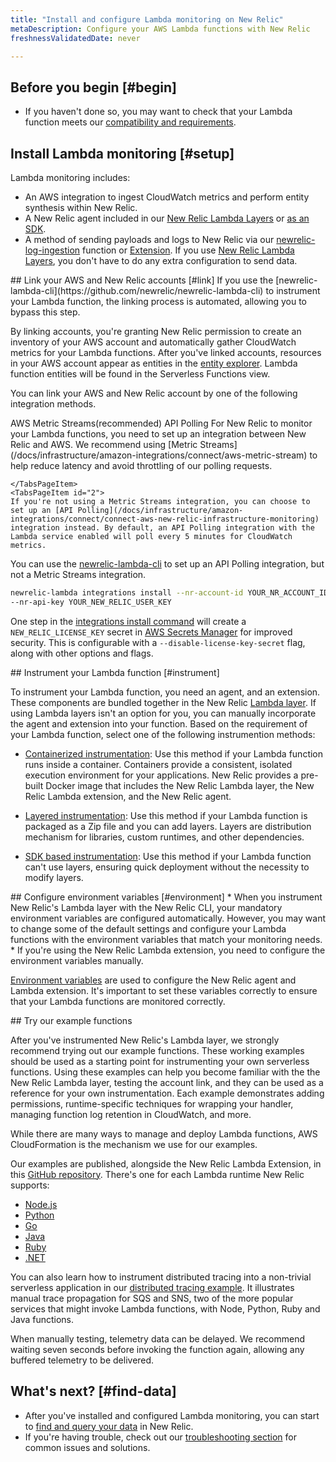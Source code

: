 ```yaml
---
title: "Install and configure Lambda monitoring on New Relic"
metaDescription: Configure your AWS Lambda functions with New Relic 
freshnessValidatedDate: never

---
```



## Before you begin [#begin]

* If you haven't done so, you may want to check that your Lambda function meets our [compatibility and requirements](/docs/serverless-function-monitoring/aws-lambda-monitoring/instrument-lambda-function/compatibility-requirement-lambda-monitoring).


## Install Lambda monitoring [#setup]

Lambda monitoring includes:

* An AWS integration to ingest CloudWatch metrics and perform entity synthesis within New Relic.
* A New Relic agent included in our [New Relic Lambda Layers](https://github.com/newrelic/newrelic-lambda-layers) or [as an SDK](/docs/serverless-function-monitoring/aws-lambda-monitoring/instrument-lambda-function/sdk-based-instrumentation).
* A method of sending payloads and logs to New Relic via our [newrelic-log-ingestion](https://github.com/newrelic/aws-log-ingestion) function or [Extension](https://github.com/newrelic/newrelic-lambda-extension). If you use [New Relic Lambda Layers](https://github.com/newrelic/newrelic-lambda-layers), you don't have to do any extra configuration to send data.

<Steps>
<Step>
## Link your AWS and New Relic accounts [#link]
<Callout variant="tip">
If you use the [newrelic-lambda-cli](https://github.com/newrelic/newrelic-lambda-cli) to instrument your Lambda function, the linking process is automated, allowing you to bypass this step.
</Callout>

By linking accounts, you're granting New Relic permission to create an inventory of your AWS account and automatically gather CloudWatch metrics for your Lambda functions. 
After you've linked accounts, resources in your AWS account appear as entities in the [entity explorer](/docs/new-relic-solutions/new-relic-one/core-concepts/new-relic-explorer-view-performance-across-apps-services-hosts/#find). Lambda function entities will be found in the Serverless Functions view.

You can link your AWS and New Relic account by one of the following integration methods.

<Tabs>
  <TabsBar>
    <TabsBarItem id="1">AWS Metric Streams(recommended)</TabsBarItem>
    <TabsBarItem id="2">API Polling</TabsBarItem>
  </TabsBar>

  <TabsPages>
    <TabsPageItem id="1">
    For New Relic to monitor your Lambda functions, you need to set up an integration between New Relic and AWS. We recommend using [Metric Streams](/docs/infrastructure/amazon-integrations/connect/aws-metric-stream) to help reduce latency and avoid throttling of our polling requests.
    
    </TabsPageItem>
    <TabsPageItem id="2">
    If you're not using a Metric Streams integration, you can choose to set up an [API Polling](/docs/infrastructure/amazon-integrations/connect/connect-aws-new-relic-infrastructure-monitoring) integration instead. By default, an API Polling integration with the Lambda service enabled will poll every 5 minutes for CloudWatch metrics.

You can use the [newrelic-lambda-cli](https://github.com/newrelic/newrelic-lambda-cli) to set up an API Polling integration, but not a Metric Streams integration.

```sh
newrelic-lambda integrations install --nr-account-id YOUR_NR_ACCOUNT_ID \
--nr-api-key YOUR_NEW_RELIC_USER_KEY
```
One step in the [integrations install command](https://github.com/newrelic/newrelic-lambda-cli?tab=readme-ov-file#aws-lambda-integration) will create a `NEW_RELIC_LICENSE_KEY` secret in [AWS Secrets Manager](https://aws.amazon.com/secrets-manager/) for improved security. This is configurable with a `--disable-license-key-secret` flag, along with other options and flags.
    </TabsPageItem>
  </TabsPages>
</Tabs>



</Step>

<Step>
## Instrument your Lambda function [#instrument]

To instrument your Lambda function, you need an agent, and an extension. These components are bundled together in the New Relic [Lambda layer](https://github.com/newrelic/newrelic-lambda-layers). If using Lambda layers isn't an option for you, you can manually incorporate the agent and extension into your function.
Based on the requirement of your Lambda function, select one of the following instrumention methods:

* [Containerized instrumentation](/docs/serverless-function-monitoring/aws-lambda-monitoring/enable-lambda-monitoring/containerized-images/): Use this method if your Lambda function runs inside a container. Containers provide a consistent, isolated execution environment for your applications. New Relic provides a pre-built Docker image that includes the New Relic Lambda layer, the New Relic Lambda extension, and the New Relic agent. 

* [Layered instrumentation](/docs/serverless-function-monitoring/aws-lambda-monitoring/instrument-lambda-function/instrument-your-own/): Use this method if your Lambda function is packaged as a Zip file and you can add layers. Layers are distribution mechanism for libraries, custom runtimes, and other dependencies.

* [SDK based instrumentation](/docs/serverless-function-monitoring/aws-lambda-monitoring/instrument-lambda-function/sdk-based-instrumentation/): Use this method if your Lambda function can't use layers, ensuring quick deployment without the necessity to modify layers.



</Step>

<Step>
## Configure environment variables [#environment]

<Callout variant="tip">
* When you instrument New Relic's Lambda layer with the New Relic CLI, your mandatory environment variables are configured automatically. However, you may want to change some of the default settings and configure your Lambda functions with the environment variables that match your monitoring needs.
* If you're using the New Relic Lambda extension, you need to configure the environment variables manually.
</Callout>

[Environment variables](/docs/serverless-function-monitoring/aws-lambda-monitoring/instrument-lambda-function/env-variables-lambda) are used to configure the New Relic agent and Lambda extension. It's important to set these variables correctly to ensure that your Lambda functions are monitored correctly.


</Step>

<Step>
## Try our example functions

After you've instrumented New Relic's Lambda layer, we strongly recommend trying out our example functions. These working examples should be used as a starting point for instrumenting your own serverless functions. Using these examples can help you become familiar with the the New Relic Lambda layer, testing the account link, and they can be used as a reference for your own instrumentation. Each example demonstrates adding permissions, runtime-specific techniques for wrapping your handler, managing function log retention in CloudWatch, and more.

While there are many ways to manage and deploy Lambda functions, AWS CloudFormation is the mechanism we use for our examples.

Our examples are published, alongside the New Relic Lambda Extension, in this
[GitHub repository](https://github.com/newrelic/newrelic-lambda-extension). There's one for each Lambda runtime New Relic supports:

* [Node.js](https://github.com/newrelic/newrelic-lambda-extension/tree/main/examples/sam/node)
* [Python](https://github.com/newrelic/newrelic-lambda-extension/tree/main/examples/sam/python)
* [Go](https://github.com/newrelic/newrelic-lambda-extension/tree/main/examples/sam/go)
* [Java](https://github.com/newrelic/newrelic-lambda-extension/tree/main/examples/sam/java)
* [Ruby](https://github.com/newrelic/newrelic-lambda-extension/tree/main/examples/sam/ruby)
* [.NET](https://github.com/newrelic/newrelic-lambda-extension/tree/main/examples/sam/dotnet)


You can also learn how to instrument distributed tracing into a non-trivial serverless application in our [distributed tracing example](https://github.com/newrelic/newrelic-lambda-extension/tree/main/examples/sam/distributedtracing). It illustrates manual trace propagation for SQS and SNS, two of the more popular services that might invoke Lambda functions, with Node, Python, Ruby and Java functions.

<Callout variant="tip">
    When manually testing, telemetry data can be delayed. We recommend waiting seven seconds before invoking the function again, allowing any buffered telemetry to be delivered.
</Callout>
</Step>
</Steps>

## What's next? [#find-data]

* After you've installed and configured Lambda monitoring, you can start to [find and query your data](/docs/serverless-function-monitoring/aws-lambda-monitoring/ui-data/understand-lambda-monitoring) in New Relic.
* If you're having trouble, check out our [troubleshooting section](/docs/serverless-function-monitoring/aws-lambda-monitoring/troubleshooting/troubleshoot-enabling-serverless-monitoring-aws-lambda) for common issues and solutions.






